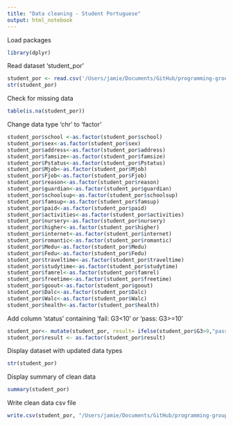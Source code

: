 ```yaml
---
title: "Data cleaning - Student Portuguese"
output: html_notebook
---
```


Load packages
```r
library(dplyr)
```

Read dataset 'student_por'
```r
student_por <- read.csv('/Users/jamie/Documents/GitHub/programming-group-project/data/student-por.csv', header = TRUE, sep = ";")
str(student_por)
```

Check for missing data
```r
table(is.na(student_por))
```

Change data type 'chr' to 'factor'
```r
student_por$school <-as.factor(student_por$school)
student_por$sex<-as.factor(student_por$sex)
student_por$address<-as.factor(student_por$address)
student_por$famsize<-as.factor(student_por$famsize)
student_por$Pstatus<-as.factor(student_por$Pstatus)
student_por$Mjob<-as.factor(student_por$Mjob)
student_por$Fjob<-as.factor(student_por$Fjob)
student_por$reason<-as.factor(student_por$reason)
student_por$guardian<-as.factor(student_por$guardian)
student_por$schoolsup<-as.factor(student_por$schoolsup)
student_por$famsup<-as.factor(student_por$famsup)
student_por$paid<-as.factor(student_por$paid)
student_por$activities<-as.factor(student_por$activities)
student_por$nursery<-as.factor(student_por$nursery)
student_por$higher<-as.factor(student_por$higher)
student_por$internet<-as.factor(student_por$internet)
student_por$romantic<-as.factor(student_por$romantic)
student_por$Medu<-as.factor(student_por$Medu)
student_por$Fedu<-as.factor(student_por$Fedu)
student_por$traveltime<-as.factor(student_por$traveltime)
student_por$studytime<-as.factor(student_por$studytime)
student_por$famrel<-as.factor(student_por$famrel)
student_por$freetime<-as.factor(student_por$freetime)
student_por$goout<-as.factor(student_por$goout)
student_por$Dalc<-as.factor(student_por$Dalc)
student_por$Walc<-as.factor(student_por$Walc)
student_por$health<-as.factor(student_por$health)
```


Add column 'status' containing 'fail: G3<10' or 'pass: G3>=10'
```r
student_por<- mutate(student_por, result= ifelse(student_por$G3>9,"pass","fail"))
student_por$result <- as.factor(student_por$result)
```


Display dataset with updated data types
```r
str(student_por)
```


Display summary of clean data
```r
summary(student_por)
```

Write clean data csv file
```r
write.csv(student_por, "/Users/jamie/Documents/GitHub/programming-group-project/data/student-por_v3.csv")
```

